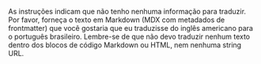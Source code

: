 As instruções indicam que não tenho nenhuma informação para traduzir. Por favor, forneça o texto em Markdown (MDX com metadados de frontmatter) que você gostaria que eu traduzisse do inglês americano para o português brasileiro. Lembre-se de que não devo traduzir nenhum texto dentro dos blocos de código Markdown ou HTML, nem nenhuma string URL.